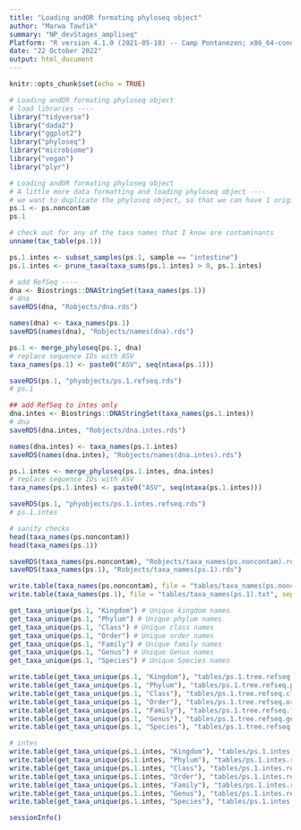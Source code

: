 ```yaml
---
title: "Loading andOR formating phyloseq object"
author: "Marwa Tawfik"
summary: "NP_devStages_ampliseq"
Platform: "R version 4.1.0 (2021-05-18) -- Camp Pontanezen; x86_64-conda-linux-gnu (64-bit)"
date: "22 October 2022"
output: html_document
---
```


```r
knitr::opts_chunk$set(echo = TRUE)
```

```r
# Loading andOR formating phyloseq object
# load libraries ----
library("tidyverse")
library("dada2") 
library("ggplot2")
library("phyloseq")
library("microbiome")
library("vegan")
library("plyr")
```

```r
# Loading andOR formating phyloseq object 
# A little more data formatting and loading phyloseq object ----
# we want to duplicate the phyloseq object, so that we can have 1 original and edit the other
ps.1 <- ps.noncontam
ps.1

# check out for any of the taxa names that I know are contaminants 
unname(tax_table(ps.1))

ps.1.intes <- subset_samples(ps.1, sample == "intestine")
ps.1.intes <- prune_taxa(taxa_sums(ps.1.intes) > 0, ps.1.intes)
```

```r
# add RefSeq ----
dna <- Biostrings::DNAStringSet(taxa_names(ps.1))
# dna
saveRDS(dna, "Robjects/dna.rds")

names(dna) <- taxa_names(ps.1)
saveRDS(names(dna), "Robjects/names(dna).rds")

ps.1 <- merge_phyloseq(ps.1, dna)
# replace sequence IDs with ASV
taxa_names(ps.1) <- paste0("ASV", seq(ntaxa(ps.1))) 

saveRDS(ps.1, "phyobjects/ps.1.refseq.rds")
# ps.1

## add RefSeq to intes only 
dna.intes <- Biostrings::DNAStringSet(taxa_names(ps.1.intes))
# dna
saveRDS(dna.intes, "Robjects/dna.intes.rds")

names(dna.intes) <- taxa_names(ps.1.intes)
saveRDS(names(dna.intes), "Robjects/names(dna.intes).rds")

ps.1.intes <- merge_phyloseq(ps.1.intes, dna.intes)
# replace sequence IDs with ASV
taxa_names(ps.1.intes) <- paste0("ASV", seq(ntaxa(ps.1.intes))) 

saveRDS(ps.1, "phyobjects/ps.1.intes.refseq.rds")
# ps.1.intes
```

```r
# sanity checks
head(taxa_names(ps.noncontam))
head(taxa_names(ps.1))

saveRDS(taxa_names(ps.noncontam), "Robjects/taxa_names(ps.noncontam).rds")
saveRDS(taxa_names(ps.1), "Robjects/taxa_names(ps.1).rds")

write.table(taxa_names(ps.noncontam), file = "tables/taxa_names(ps.noncontam).txt", sep = "\t")
write.table(taxa_names(ps.1), file = "tables/taxa_names(ps.1).txt", sep = "\t")

get_taxa_unique(ps.1, "Kingdom") # Unique kingdom names 
get_taxa_unique(ps.1, "Phylum") # Unique phylum names 
get_taxa_unique(ps.1, "Class") # Unique class names 
get_taxa_unique(ps.1, "Order") # Unique order names 
get_taxa_unique(ps.1, "Family") # Unique family names 
get_taxa_unique(ps.1, "Genus") # Unique Genus names
get_taxa_unique(ps.1, "Species") # Unique Species names 

write.table(get_taxa_unique(ps.1, "Kingdom"), "tables/ps.1.tree.refseq.kingdom.txt")
write.table(get_taxa_unique(ps.1, "Phylum"), "tables/ps.1.tree.refseq.phylum.txt")
write.table(get_taxa_unique(ps.1, "Class"), "tables/ps.1.tree.refseq.class.txt")
write.table(get_taxa_unique(ps.1, "Order"), "tables/ps.1.tree.refseq.order.txt") 
write.table(get_taxa_unique(ps.1, "Family"), "tables/ps.1.tree.refseq.family.txt")  
write.table(get_taxa_unique(ps.1, "Genus"), "tables/ps.1.tree.refseq.genus.txt")
write.table(get_taxa_unique(ps.1, "Species"), "tables/ps.1.tree.refseq.species.txt") 

# intes
write.table(get_taxa_unique(ps.1.intes, "Kingdom"), "tables/ps.1.intes.refseq.kingdom.txt")
write.table(get_taxa_unique(ps.1.intes, "Phylum"), "tables/ps.1.intes.refseq.phylum.txt")
write.table(get_taxa_unique(ps.1.intes, "Class"), "tables/ps.1.intes.refseq.class.txt")
write.table(get_taxa_unique(ps.1.intes, "Order"), "tables/ps.1.intes.refseq.order.txt") 
write.table(get_taxa_unique(ps.1.intes, "Family"), "tables/ps.1.intes.refseq.family.txt")  
write.table(get_taxa_unique(ps.1.intes, "Genus"), "tables/ps.1.intes.refseq.genus.txt")
write.table(get_taxa_unique(ps.1.intes, "Species"), "tables/ps.1.intes.refseq.species.txt") 
```


```r
sessionInfo()
```
